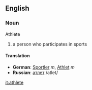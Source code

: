 ==English==
===Noun===
Athlete
#a person who participates in sports
====Translation====
*'''German''': [[Sportler]] ''m'', [[Athlet]] ''m''
*'''Russian''': [[атлет]] /atlet/


[[it:athlete]]